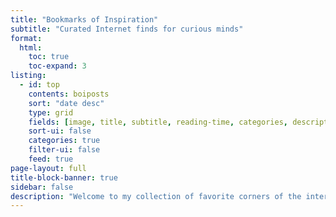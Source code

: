 ```yaml
---
title: "Bookmarks of Inspiration"
subtitle: "Curated Internet finds for curious minds"
format:
  html:
    toc: true
    toc-expand: 3
listing:
  - id: top
    contents: boiposts
    sort: "date desc"
    type: grid
    fields: [image, title, subtitle, reading-time, categories, description, author, date, date-modified]
    sort-ui: false
    categories: true
    filter-ui: false
    feed: true
page-layout: full
title-block-banner: true
sidebar: false 
description: "Welcome to my collection of favorite corners of the internet—a curated list of sites I find fascinating, entertaining, and worth sharing with the world."
---
```




